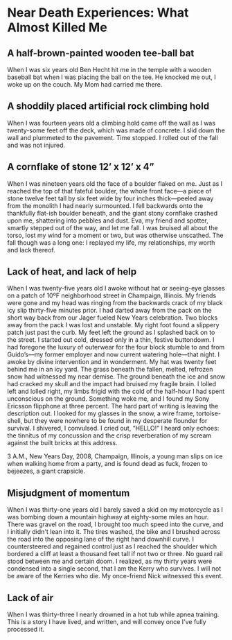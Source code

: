 # Near Death Experiences: What Almost Killed Me

## A half-brown-painted wooden tee-ball bat

When I was six years old Ben Hecht hit me in the temple with a wooden baseball bat when I was placing the ball on the tee. He knocked me out, I woke up on the couch. My Mom had carried me there.

## A shoddily placed artificial rock climbing hold
When I was fourteen years old a climbing hold came off the wall as I was twenty-some feet off the deck, which was made of concrete. I slid down the wall and plummeted to the pavement. Time stopped. I rolled out of the fall and was not injured.

## A cornflake of stone 12’ x 12’ x 4”
When I was nineteen years old the face of a boulder flaked on me. Just as I reached the top of that fateful boulder, the whole front face—a piece of stone twelve feet tall by six feet wide by four inches thick—peeled away from the monolith I had nearly surmounted. I fell backwards onto the thankfully flat-ish boulder beneath, and the giant stony cornflake crashed upon me, shattering into pebbles and dust. Eva, my friend and spotter, smartly stepped out of the way, and let me fall. I was bruised all about the torso, lost my wind for a moment or two, but was otherwise unscathed. The fall though was a long one: I replayed my life, my relationships, my worth and lack thereof.

## Lack of heat, and lack of help  
When I was twenty-five years old I awoke without hat or seeing-eye glasses on a patch of 10ºF neighborhood street in Champaign, Illinois. My friends were gone and my head was ringing from the backwards crack of my black icy slip thirty-five minutes prior. I had darted away from the pack on the short way back from our Jager fueled New Years celebration. Two blocks away from the pack I was lost and unstable. My right foot found a slippery patch just past the curb. My feet left the ground as I splashed back on to the street. I started out cold, dressed only in a thin, festive buttondown. I had foregone the luxury of outerwear for the four block stumble to and from Guido’s—my former employer and now current watering hole—that night. I awoke by divine intervention and in wonderment.  My hat was twenty feet behind me in an icy yard. The grass beneath the fallen, melted, refrozen snow had witnessed my near demise. The ground beneath the ice and snow had cracked my skull and the impact had bruised my fragile brain. I lolled left and lolled right, my limbs frigid with the cold of the half-hour I had spent unconscious on the ground. Something woke me, and I found my Sony Ericsson flipphone at three percent. The hard part of writing is leaving the description out. I looked for my glasses in the snow, a wire frame, tortoise-shell, but they were nowhere to be found in my desperate flounder for survival. I shivered, I convulsed. I cried out, “HELLO!” I heard only echoes: the tinnitus of my concussion and the crisp reverberation of my scream against the built bricks at this address.

3 A.M., New Years Day, 2008, Champaign, Illinois, a young man slips on ice when walking home from a party, and is found dead as fuck, frozen to bejeezes, a giant crapsicle.

## Misjudgment of momentum  
When I was thirty-one years old I barely saved a skid on my motorcycle as I was bombing down a mountain highway at eighty-some miles an hour. There was gravel on the road, I brought too much speed into the curve, and I initially didn't lean into it. The tires washed, the bike and I brushed across the road into the opposing lane of the right hand downhill curve. I countersteered and regained control just as I reached the shoulder which bordered a cliff at least a thousand feet tall if not two or three. No guard rail stood between me and certain doom. I realized, as my thirty years were condensed into a single second, that I am the Kerry who survives. I will not be aware of the Kerries who die. My once-friend Nick witnessed this event.

## Lack of air
When I was thirty-three I nearly drowned in a hot tub while apnea training. This is a story I have lived, and written, and will convey once I've fully processed it.
